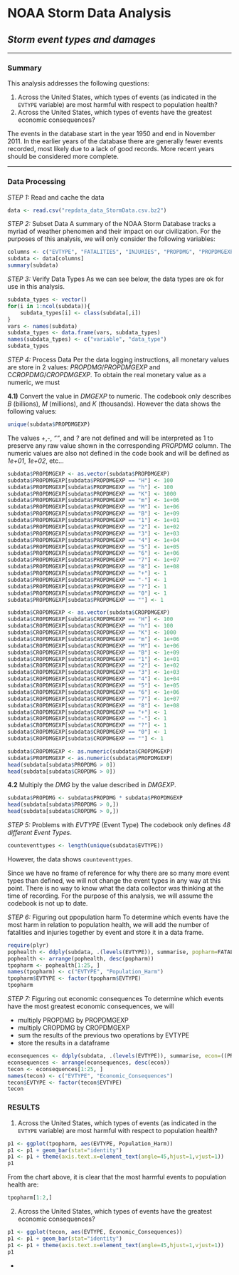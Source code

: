 # NOAA Storm Data Analysis
## *Storm event types and damages*

-------

### Summary
This analysis addresses the following questions:

1. Across the United States, which types of events (as indicated in the <code>EVTYPE</code> variable) are most harmful with respect to population health?
2. Across the United States, which types of events have the greatest economic consequences?

The events in the database start in the year 1950 and end in November 2011. In the earlier years of the database there are generally fewer events recorded, most likely due to a lack of good records. More recent years should be considered more complete.

--------

### Data Processing

*STEP 1:* Read and cache the data
```r
data <- read.csv("repdata_data_StormData.csv.bz2")
```

*STEP 2:* Subset Data
A summary of the NOAA Storm Database tracks a myriad of weather phenomen and their impact on our civilization. For the purposes of this analysis, we will only consider the following variables:
```r
columns <- c("EVTYPE", "FATALITIES", "INJURIES", "PROPDMG", "PROPDMGEXP", "CROPDMG", "CROPDMGEXP")
subdata <- data[columns]
summary(subdata)
```

*STEP 3:* Verify Data Types
As we can see below, the data types are ok for use in this analysis.
```r
subdata_types <- vector()
for(i in 1:ncol(subdata)){
    subdata_types[i] <- class(subdata[,i])
}
vars <- names(subdata)
subdata_types <- data.frame(vars, subdata_types)
names(subdata_types) <- c("variable", "data_type")
subdata_types
```

*STEP 4:* Process Data
Per the data logging instructions, all monetary values are store in 2 values: *PROPDMG*/*PROPDMGEXP* and C*CROPDMG*/*CROPDMGEXP*. To obtain the real monetary value as a numeric, we must 

**4.1)** Convert the value in *DMGEXP* to numeric. The codebook only describes *B* (billions), *M* (millions), and *K* (thousands). However the data shows the following values:

```r
unique(subdata$PROPDMGEXP)
```

The values *+*,*-*, *""*, and *?* are not defined and will be interpreted as 1 to preserve any raw value shown in the corresponding *PROPDMG* column. The numeric values are also not defined in the code book and will be defined as *1e+01*, *1e+02*, etc...
 
```r
subdata$PROPDMGEXP <- as.vector(subdata$PROPDMGEXP)
subdata$PROPDMGEXP[subdata$PROPDMGEXP == "H"] <- 100
subdata$PROPDMGEXP[subdata$PROPDMGEXP == "h"] <- 100
subdata$PROPDMGEXP[subdata$PROPDMGEXP == "K"] <- 1000
subdata$PROPDMGEXP[subdata$PROPDMGEXP == "m"] <- 1e+06
subdata$PROPDMGEXP[subdata$PROPDMGEXP == "M"] <- 1e+06
subdata$PROPDMGEXP[subdata$PROPDMGEXP == "B"] <- 1e+09
subdata$PROPDMGEXP[subdata$PROPDMGEXP == "1"] <- 1e+01
subdata$PROPDMGEXP[subdata$PROPDMGEXP == "2"] <- 1e+02
subdata$PROPDMGEXP[subdata$PROPDMGEXP == "3"] <- 1e+03
subdata$PROPDMGEXP[subdata$PROPDMGEXP == "4"] <- 1e+04
subdata$PROPDMGEXP[subdata$PROPDMGEXP == "5"] <- 1e+05
subdata$PROPDMGEXP[subdata$PROPDMGEXP == "6"] <- 1e+06
subdata$PROPDMGEXP[subdata$PROPDMGEXP == "7"] <- 1e+07
subdata$PROPDMGEXP[subdata$PROPDMGEXP == "8"] <- 1e+08
subdata$PROPDMGEXP[subdata$PROPDMGEXP == "+"] <- 1
subdata$PROPDMGEXP[subdata$PROPDMGEXP == "-"] <- 1
subdata$PROPDMGEXP[subdata$PROPDMGEXP == "?"] <- 1
subdata$PROPDMGEXP[subdata$PROPDMGEXP == "0"] <- 1
subdata$PROPDMGEXP[subdata$PROPDMGEXP == ""] <- 1

subdata$CROPDMGEXP <- as.vector(subdata$CROPDMGEXP)
subdata$CROPDMGEXP[subdata$CROPDMGEXP == "H"] <- 100
subdata$CROPDMGEXP[subdata$CROPDMGEXP == "h"] <- 100
subdata$CROPDMGEXP[subdata$CROPDMGEXP == "K"] <- 1000
subdata$CROPDMGEXP[subdata$CROPDMGEXP == "m"] <- 1e+06
subdata$CROPDMGEXP[subdata$CROPDMGEXP == "M"] <- 1e+06
subdata$CROPDMGEXP[subdata$CROPDMGEXP == "B"] <- 1e+09
subdata$CROPDMGEXP[subdata$CROPDMGEXP == "1"] <- 1e+01
subdata$CROPDMGEXP[subdata$CROPDMGEXP == "2"] <- 1e+02
subdata$CROPDMGEXP[subdata$CROPDMGEXP == "3"] <- 1e+03
subdata$CROPDMGEXP[subdata$CROPDMGEXP == "4"] <- 1e+04
subdata$CROPDMGEXP[subdata$CROPDMGEXP == "5"] <- 1e+05
subdata$CROPDMGEXP[subdata$CROPDMGEXP == "6"] <- 1e+06
subdata$CROPDMGEXP[subdata$CROPDMGEXP == "7"] <- 1e+07
subdata$CROPDMGEXP[subdata$CROPDMGEXP == "8"] <- 1e+08
subdata$CROPDMGEXP[subdata$CROPDMGEXP == "+"] <- 1
subdata$CROPDMGEXP[subdata$CROPDMGEXP == "-"] <- 1
subdata$CROPDMGEXP[subdata$CROPDMGEXP == "?"] <- 1
subdata$CROPDMGEXP[subdata$CROPDMGEXP == "0"] <- 1
subdata$CROPDMGEXP[subdata$CROPDMGEXP == ""] <- 1

subdata$CROPDMGEXP <- as.numeric(subdata$CROPDMGEXP)
subdata$PROPDMGEXP <- as.numeric(subdata$PROPDMGEXP)
head(subdata[subdata$PROPDMG > 0])
head(subdata[subdata$CROPDMG > 0])
```
 
**4.2** Multiply the *DMG* by the value described in *DMGEXP*.
```r
subdata$PROPDMG <- subdata$PROPDMG * subdata$PROPDMGEXP
head(subdata[subdata$PROPDMG > 0,])
head(subdata[subdata$CROPDMG > 0,])
```

*STEP 5:* Problems with *EVTYPE* (Event Type)
The codebook only defines *48 different Event Types*.  
```r
counteventtypes <- length(unique(subdata$EVTYPE))
```
However, the data shows `counteventtypes`.

Since we have no frame of reference for why there are so many more event types than defined, we will not change the event types in any way at this point. There is no way to know what the data collector was thinking at the time of recording. For the purpose of this analysis, we will assume the codebook is not up to date.

*STEP 6:* Figuring out ppopulation harm
To determine which events have the most harm in relation to population health, we will add the number of fatalities and injuries together by event and store it in a data frame.

```r
require(plyr)
pophealth <- ddply(subdata, .(levels(EVTYPE)), summarise, popharm=FATALITIES+INJURIES)
pophealth <- arrange(pophealth, desc(popharm))
tpopharm <- pophealth[1:25, ]
names(tpopharm) <- c("EVTYPE", "Population_Harm")
tpopharm$EVTYPE <- factor(tpopharm$EVTYPE)
tpopharm
```

*STEP 7:* Figuring out economic consequences
To determine which events have the most greatest economic consequences, we will 

 - multiply PROPDMG by PROPDMGEXP
 - multiply CROPDMG by CROPDMGEXP
 - sum the results of the previous two operations by EVTYPE
 - store the results in a dataframe
 
```r
econsequences <- ddply(subdata, .(levels(EVTYPE)), summarise, econ=((PROPDMG*PROPDMGEXP)+(CROPDMG*CROPDMGEXP)))
econsequences <- arrange(econsequences, desc(econ))
tecon <- econsequences[1:25, ]
names(tecon) <- c("EVTYPE", "Economic_Consequences")
tecon$EVTYPE <- factor(tecon$EVTYPE)
tecon
```


### RESULTS

1. Across the United States, which types of events (as indicated in the <code>EVTYPE</code> variable) are most harmful with respect to population health?

```r
p1 <- ggplot(tpopharm, aes(EVTYPE, Population_Harm))
p1 <- p1 + geom_bar(stat="identity")
p1 <- p1 + theme(axis.text.x=element_text(angle=45,hjust=1,vjust=1))
p1
```

From the chart above, it is clear that the most harmful events to population health are:

```r
tpopharm[1:2,]
```

2. Across the United States, which types of events have the greatest economic consequences?

```r
p1 <- ggplot(tecon, aes(EVTYPE, Economic_Consequences))
p1 <- p1 + geom_bar(stat="identity")
p1 <- p1 + theme(axis.text.x=element_text(angle=45,hjust=1,vjust=1))
p1
```





- 